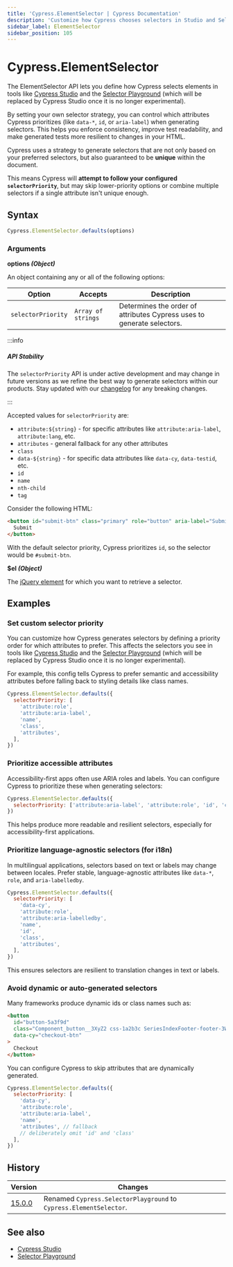 ```yaml
---
title: 'Cypress.ElementSelector | Cypress Documentation'
description: 'Customize how Cypress chooses selectors in Studio and Selector Playground by setting your preferred selector strategy.'
sidebar_label: ElementSelector
sidebar_position: 105
---
```


<ProductHeading product="app" />

# Cypress.ElementSelector

The ElementSelector API lets you define how Cypress selects elements in tools like [Cypress Studio](/app/guides/cypress-studio) and the [Selector Playground](/app/core-concepts/open-mode#Selector-Playground) (which will be replaced by Cypress Studio once it is no longer experimental).

By setting your own selector strategy, you can control which attributes Cypress prioritizes (like `data-*`, `id`, or `aria-label`) when generating selectors. This helps you enforce consistency, improve test readability, and make generated tests more resilient to changes in your HTML.

Cypress uses a strategy to generate selectors that are not only based on your preferred selectors, but also guaranteed to be **unique** within the document.

This means Cypress will **attempt to follow your configured `selectorPriority`**, but may skip lower-priority options or combine multiple selectors if a single attribute isn't unique enough.

## Syntax

```javascript
Cypress.ElementSelector.defaults(options)
```

### Arguments

<Icon name="angle-right" /> **options _(Object)_**

An object containing any or all of the following options:

| Option             | Accepts            | Description                                                            |
| ------------------ | ------------------ | ---------------------------------------------------------------------- |
| `selectorPriority` | `Array of strings` | Determines the order of attributes Cypress uses to generate selectors. |

:::info

##### API Stability

The `selectorPriority` API is under active development and may change in future versions as we refine the best way to generate selectors within our products. Stay updated with our [changelog](/app/references/changelog) for any breaking changes.

:::


Accepted values for `selectorPriority` are:

- `attribute:${string}` - for specific attributes like `attribute:aria-label`, `attribute:lang`, etc.
- `attributes` - general fallback for any other attributes
- `class`
- `data-${string}` - for specific data attributes like `data-cy`, `data-testid`, etc.
- `id`
- `name`
- `nth-child`
- `tag`

<DefaultSelectorPriority />

Consider the following HTML:

```html
<button id="submit-btn" class="primary" role="button" aria-label="Submit">
  Submit
</button>
```

With the default selector priority, Cypress prioritizes `id`, so the selector would be `#submit-btn`.

<Icon name="angle-right" /> **$el _(Object)_**

The [jQuery element](http://api.jquery.com/Types/#jQuery) for which you want to retrieve a selector.

## Examples

### Set custom selector priority

You can customize how Cypress generates selectors by defining a priority order for which attributes to prefer. This affects the selectors you see in tools like [Cypress Studio](/app/guides/cypress-studio) and the [Selector Playground](/app/core-concepts/open-mode#Selector-Playground) (which will be replaced by Cypress Studio once it is no longer experimental).

For example, this config tells Cypress to prefer semantic and accessibility attributes before falling back to styling details like class names.

```javascript
Cypress.ElementSelector.defaults({
  selectorPriority: [
    'attribute:role',
    'attribute:aria-label',
    'name',
    'class',
    'attributes',
  ],
})
```

### Prioritize accessible attributes

Accessibility-first apps often use ARIA roles and labels. You can configure Cypress to prioritize these when generating selectors:

```js
Cypress.ElementSelector.defaults({
  selectorPriority: ['attribute:aria-label', 'attribute:role', 'id', 'class'],
})
```

This helps produce more readable and resilient selectors, especially for accessibility-first applications.

### Prioritize language-agnostic selectors (for i18n)

In multilingual applications, selectors based on text or labels may change between locales. Prefer stable, language-agnostic attributes like `data-*`, `role`, and `aria-labelledby`.

```js
Cypress.ElementSelector.defaults({
  selectorPriority: [
    'data-cy',
    'attribute:role',
    'attribute:aria-labelledby',
    'name',
    'id',
    'class',
    'attributes',
  ],
})
```

This ensures selectors are resilient to translation changes in text or labels.

### Avoid dynamic or auto-generated selectors

Many frameworks produce dynamic ids or class names such as:

```html
<button
  id="button-5a3f9d"
  class="Component_button__3XyZ2 css-1a2b3c SeriesIndexFooter-footer-3WmRg"
  data-cy="checkout-btn"
>
  Checkout
</button>
```

You can configure Cypress to skip attributes that are dynamically generated.

```js
Cypress.ElementSelector.defaults({
  selectorPriority: [
    'data-cy',
    'attribute:role',
    'attribute:aria-label',
    'name',
    'attributes', // fallback
    // deliberately omit 'id' and 'class'
  ],
})
```

## History

| Version                                    | Changes                                                            |
| ------------------------------------------ | ------------------------------------------------------------------ |
| [15.0.0](/app/references/changelog#15-0-0) | Renamed `Cypress.SelectorPlayground` to `Cypress.ElementSelector`. |

## See also

- [Cypress Studio](/app/guides/cypress-studio)
- [Selector Playground](/app/core-concepts/open-mode#Selector-Playground)
